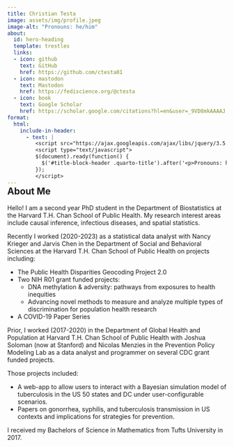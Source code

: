 ```yaml
---
title: Christian Testa
image: assets/img/profile.jpeg
image-alt: "Pronouns: he/him"
about: 
  id: hero-heading
  template: trestles
  links: 
  - icon: github
    text: GitHub
    href: https://github.com/ctesta01
  - icon: mastodon 
    text: Mastodon
    href: https://fediscience.org/@ctesta
  - icon: book
    text: Google Scholar
    href: https://scholar.google.com/citations?hl=en&user=_9VD8mkAAAAJ
format:
  html: 
    include-in-header: 
      - text: | 
         <script src="https://ajax.googleapis.com/ajax/libs/jquery/3.5.1/jquery.min.js"></script>
         <script type="text/javascript"> 
         $(document).ready(function() {
           $('#title-block-header .quarto-title').after('<p>Pronouns: he/him/his</p>');
         });
         </script>
---
```


:::{#hero-heading}
## About Me {style="margin-top: -15px;"}

Hello! I am a second year PhD student in the Department of Biostatistics at the 
Harvard T.H. Chan School of Public Health. My research interest areas
include causal inference, infectious diseases, and spatial statistics.

Recently I worked (2020-2023) as a statistical data analyst with Nancy Krieger and
Jarvis Chen in the Department of Social and Behavioral Sciences at the Harvard
T.H. Chan School of Public Health on 
projects including: 

- The Public Health Disparities Geocoding Project 2.0
- Two NIH R01 grant funded projects: 
  - DNA methylation & adversity: pathways from exposures to health inequities
  - Advancing novel methods to measure and analyze multiple types of discrimination for population health research
- A COVID-19 Paper Series 
:::

Prior, I worked (2017-2020) in the Department of Global Health and 
Population at Harvard T.H. Chan School of Public Health with Joshua Soloman (now
at Stanford) and Nicolas Menzies in the Prevention Policy Modeling Lab as a data
analyst and programmer on several CDC grant funded projects. 

Those projects included: 

  - A web-app to allow users to interact with a Bayesian simulation model of 
  tuberculosis in the US 50 states and DC under user-configurable scenarios. 
  - Papers on gonorrhea, syphilis, and tuberculosis transmission in US contexts
  and implications for strategies for prevention.

I received my Bachelors of Science in Mathematics from Tufts University in 2017.
